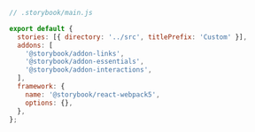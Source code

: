 ```js
// .storybook/main.js

export default {
  stories: [{ directory: '../src', titlePrefix: 'Custom' }],
  addons: [
    '@storybook/addon-links',
    '@storybook/addon-essentials',
    '@storybook/addon-interactions',
  ],
  framework: {
    name: '@storybook/react-webpack5',
    options: {},
  },
};
```
